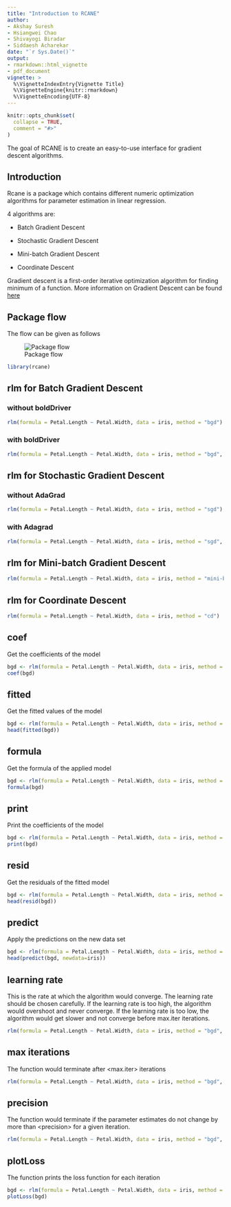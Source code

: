 ---
title: "Introduction to RCANE"
author: 
- Akshay Suresh
- Hsiangwei Chao
- Shivayogi Biradar
- Siddaesh Acharekar
date: "`r Sys.Date()`"
output:
- rmarkdown::html_vignette
- pdf_document
vignette: >
  %\VignetteIndexEntry{Vignette Title}
  %\VignetteEngine{knitr::rmarkdown}
  %\VignetteEncoding{UTF-8}
---

```{r setup, include = FALSE}
knitr::opts_chunk$set(
  collapse = TRUE,
  comment = "#>"
)
```


The goal of RCANE is to create an easy-to-use interface for gradient descent algorithms.

## Introduction

Rcane is a package which contains different numeric optimization algorithms for parameter estimation in linear regression.

4 algorithms are:

- Batch Gradient Descent

- Stochastic Gradient Descent

- Mini-batch Gradient Descent

- Coordinate Descent

Gradient descent is a first-order iterative optimization algorithm for finding minimum of a function. More information on Gradient Descent can be found [here](https://en.wikipedia.org/wiki/Gradient_descent)

## Package flow

The flow can be given as follows

![Package flow](../man/figures/flow.png)

```{r include, message=FALSE, warning=FALSE}
library(rcane)
```


## rlm for Batch Gradient Descent


### without boldDriver

```{r bgd, message=FALSE, warning=FALSE}
rlm(formula = Petal.Length ~ Petal.Width, data = iris, method = "bgd")
```


### with boldDriver
```{r bgdBoldDriver, message=FALSE, warning=FALSE}
rlm(formula = Petal.Length ~ Petal.Width, data = iris, method = "bgd", boldDriver = TRUE)
```

## rlm for Stochastic Gradient Descent

### without AdaGrad
```{r sgd, message=FALSE, warning=FALSE}
rlm(formula = Petal.Length ~ Petal.Width, data = iris, method = "sgd")
```


### with Adagrad
```{r sgdAda, message=FALSE, warning=FALSE}
rlm(formula = Petal.Length ~ Petal.Width, data = iris, method = "sgd", AdaGrad = TRUE)
```

## rlm for Mini-batch Gradient Descent
```{r mbgd, message=FALSE, warning=FALSE}
rlm(formula = Petal.Length ~ Petal.Width, data = iris, method = "mini-bgd")
```


## rlm for Coordinate Descent
```{r cd, message=FALSE, warning=FALSE}
rlm(formula = Petal.Length ~ Petal.Width, data = iris, method = "cd")
```

## coef
Get the coefficients of the model

```{r coef, message=FALSE, warning=FALSE}
bgd <- rlm(formula = Petal.Length ~ Petal.Width, data = iris, method = "bgd")
coef(bgd)
```

## fitted
Get the fitted values of the model

```{r fitted, message=FALSE, warning=FALSE}
bgd <- rlm(formula = Petal.Length ~ Petal.Width, data = iris, method = "bgd")
head(fitted(bgd))
```

## formula
Get the formula of the applied model

```{r formula, message=FALSE, warning=FALSE}
bgd <- rlm(formula = Petal.Length ~ Petal.Width, data = iris, method = "bgd")
formula(bgd)
```

## print
Print the coefficients of the model

```{r print, message=FALSE, warning=FALSE}
bgd <- rlm(formula = Petal.Length ~ Petal.Width, data = iris, method = "bgd")
print(bgd)
```

## resid
Get the residuals of the fitted model

```{r resid, message=FALSE, warning=FALSE}
bgd <- rlm(formula = Petal.Length ~ Petal.Width, data = iris, method = "bgd")
head(resid(bgd))
```

## predict
Apply the predictions on the new data set

```{r predict, message=FALSE, warning=FALSE}
bgd <- rlm(formula = Petal.Length ~ Petal.Width, data = iris, method = "bgd")
head(predict(bgd, newdata=iris))
```


## learning rate
This is the rate at which the algorithm would converge. The learning rate should be chosen carefully.
If the learning rate is too high, the algorithm would overshoot and never converge. If the learning rate is too low, the algorithm would get slower and not converge before max.iter iterations.

```{r lr, message=FALSE, warning=FALSE}
rlm(formula = Petal.Length ~ Petal.Width, data = iris, method = "bgd", alpha=0.2)
```

## max iterations
The function would terminate after <max.iter> iterations

```{r maxiterations, message=FALSE, warning=FALSE}
rlm(formula = Petal.Length ~ Petal.Width, data = iris, method = "bgd", alpha=0.2, max.iter = 500)
```

## precision
The function would terminate if the parameter estimates do not change by more than \<precision\> for a given iteration.

```{r precision, message=FALSE, warning=FALSE}
rlm(formula = Petal.Length ~ Petal.Width, data = iris, method = "bgd", precision = 0.0002)
```


## plotLoss
The function prints the loss function for each iteration

```{r plotLoss, message=FALSE, warning=FALSE}
bgd <- rlm(formula = Petal.Length ~ Petal.Width, data = iris, method = "bgd")
plotLoss(bgd)
```
